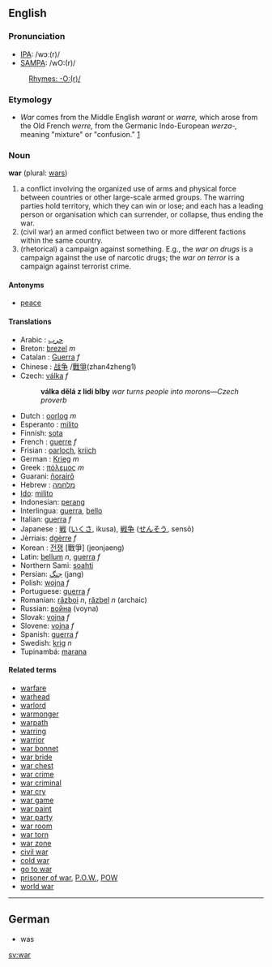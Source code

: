 ==English==

===Pronunciation===
*[[w:IPA|IPA]]: /wɔː(r)/
*[[w:SAMPA|SAMPA]]: /wO:(r)/

: [[Rhymes:English:-O:(r)/|Rhymes: -O:(r)/]]

===Etymology===
*''War'' comes from the Middle English ''warant'' or ''warre,'' which arose from the Old French ''werre,'' from the Germanic Indo-European ''werza-,'' meaning "mixture" or "confusion."  [http://dictionary.reference.com/search?q=war]

===Noun===
'''war''' (plural: [[wars]])

# a conflict involving the organized use of arms and physical force between countries or other large-scale armed groups. The warring parties hold territory, which they can win or lose; and each has a leading person or organisation which can surrender, or collapse, thus ending the war.
# (civil war) an armed conflict between two or more different factions within the same country.
# (rhetorical) a campaign against something. E.g., the ''war on drugs'' is a campaign against the use of narcotic drugs; the ''war on terror'' is a campaign against terrorist crime.

====Antonyms====
*[[peace]]

====Translations====
*Arabic : [[حرب]]
*Breton: [[brezel]] ''m''
*Catalan : [[Guerra]] ''f''
*Chinese : [[战争]] /[[戰爭]](zhan4zheng1)
*Czech: [[válka]] ''f''
*: '''válka dělá z lidi blby''' ''war turns people into morons&mdash;Czech proverb''
*Dutch : [[oorlog]] ''m''
*Esperanto : [[milito]]
*Finnish: [[sota]]
*French : [[guerre]] ''f''
*Frisian : [[oarloch]], [[kriich]]
*German : [[Krieg]] ''m''
*Greek : [[πόλεμος]] ''m''
*Guarani: [[ñorairõ]]
*Hebrew : [[מלחמה]]
*[[Ido]]: [[milito]]
*Indonesian: [[perang]]
*Interlingua: [[guerra]], [[bello]]
*Italian: [[guerra]] ''f''
*Japanese : [[戦]] ([[いくさ]], ikusa), [[戦争]] ([[せんそう]], sensō)
*Jèrriais: [[dgèrre]] ''f''
*Korean : [[전쟁]] [戰爭] (jeonjaeng)
*Latin: [[bellum]] ''n'', [[guerra]] ''f''
*Northern Sami: [[soahti]]
*Persian: [[جنگ]] (jang)
*Polish: [[wojna]] ''f''
*Portuguese: [[guerra]] ''f''
*Romanian: [[război]] ''n'', [[răzbel]] ''n'' (archaic)
*Russian: [[война]] (voyna)
*Slovak: [[vojna#Slovak|vojna]] ''f''
*Slovene: [[vojna]] ''f''
*Spanish: [[guerra]] ''f''
*Swedish: [[krig]] ''n''
*Tupinambá: [[marana]]

====Related terms====
*[[warfare]]
*[[warhead]]
*[[warlord]]
*[[warmonger]]
*[[warpath]]
*[[warring]]
*[[warrior]]
*[[war bonnet]]
*[[war bride]]
*[[war chest]]
*[[war crime]]
*[[war criminal]]
*[[war cry]]
*[[war game]]
*[[war paint]]
*[[war party]]
*[[war room]]
*[[war torn]]
*[[war zone]]
*[[civil war]]
*[[cold war]]
*[[go to war]]
*[[prisoner of war]], [[P.O.W.]], [[POW]]
*[[world war]]

----

==German==
* was

[[sv:war]]